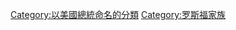 {{Catmore|富兰克林·德拉诺·罗斯福}}
{{Commonscat|Franklin Delano Roosevelt}}
[[Category:以美國總統命名的分類|Category:以美國總統命名的分類]]
[[Category:罗斯福家族|Category:罗斯福家族]]